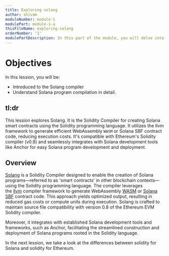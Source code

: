 ```yaml
---
title: Exploring solang
author: shivam
moduleNumber: module-1
modulePart: module-1-a
thisFileName: exploring-solang
orderNumber: '1'
modulePartDescription: In this part of the module, you will delve into the role of Solidity in building Solana programs. You will explore Solang, Solana accounts, and conduct a comparative analysis of Solidity for Solana versus Ethereum.
---
```


# Objectives

In this lession, you will be:

- Introduced to the Solang compiler
- Understand Solana program compilation in detail.

## tl:dr

This lession explores Solang. It is the Solidity Compiler for creating Solana smart contracts using the Solidity programming language. It utilizes the llvm framework to generate efficient WebAssembly `WASM` or Solana SBF contract code, reducing execution costs. It's compatible with Ethereum's Solidity compiler (v0.8) and seamlessly integrates with Solana development tools like Anchor for easy Solana program development and deployment.

## Overview

[Solang](https://solang.readthedocs.io/) is a Solidity Compiler designed to enable the creation of Solana programs—referred to as 'smart contracts' in other blockchain contexts—using the Solidity programming language.
The compiler leverages the [llvm](https://llvm.org/) compiler framework to generate WebAssembly [WASM](https://www.rust-lang.org/what/wasm) or [Solana SBF](https://bpf.wtf/sol-0x03-isa/) contract code. This approach yields optimized output, resulting in reduced gas costs or compute units during execution.
Solang is crafted to maintain source file compatibility with version 0.8 of the Ethereum EVM Solidity compiler.

Moreover, it integrates with established Solana development tools and frameworks, such as Anchor, facilitating the streamlined construction and deployment of Solana programs rooted in the Solidity language.

In the next lession, we take a look at the differences between solidity for Solana and solidity for Ethereum.